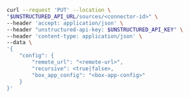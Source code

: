 ```bash REST (Change)
curl --request 'PUT' --location \
"$UNSTRUCTURED_API_URL/sources/<connector-id>" \
--header 'accept: application/json' \
--header "unstructured-api-key: $UNSTRUCTURED_API_KEY" \
--header 'content-type: application/json' \
--data \
'{
    "config": {
        "remote_url": "<remote-url>",
        "recursive": <true|false>,
        "box_app_config": "<box-app-config>" 
    }
}'
```
